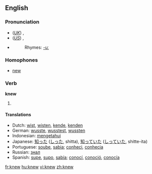 ==English==

{{rank|mind|heart|going|205|knew|seen|better|name}}

===Pronunciation===
*(''[[Received Pronunciation|UK]]'') {{IPA|/ˈnjuː/}}, {{SAMPA|/"nju:/}}
*(''[[General American|US]]'') {{IPA|/ˈnuː/}}, {{SAMPA|/"nu:/}}
*{{audio|en-us-knew.ogg|Audio (US)}}
*:Rhymes: [[Rhymes:English:-uː|-uː]]

===Homophones===
*[[new]]

===Verb===
'''knew'''

# {{past of|[[know]]}}

====Translations====
*Dutch: [[wist]], [[wisten]], [[kende]], [[kenden]]
*German: [[wusste]], [[wusstest]], [[wussten]]
*Indonesian: [[tahu|mengetahui]]
*Japanese: [[知った]] ([[しった]], shitta), [[知っていた]] ([[しっていた]], shitte-ita)
*Portuguese: [[soube]], [[sabia]]; [[conheci]], [[conhecia]]
*Russian: [[знал]]
*Spanish: [[supe]], [[supo]], [[sabía]]; [[conocí]], [[conoció]], [[conocía]]

[[fr:knew]]
[[hu:knew]]
[[vi:knew]]
[[zh:knew]]
